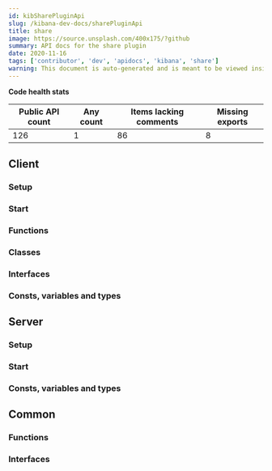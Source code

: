 ```yaml
---
id: kibSharePluginApi
slug: /kibana-dev-docs/sharePluginApi
title: share
image: https://source.unsplash.com/400x175/?github
summary: API docs for the share plugin
date: 2020-11-16
tags: ['contributor', 'dev', 'apidocs', 'kibana', 'share']
warning: This document is auto-generated and is meant to be viewed inside our experimental, new docs system. Reach out in #docs-engineering for more info.
---
```






**Code health stats**

| Public API count  | Any count | Items lacking comments | Missing exports | 
|-------------------|-----------|------------------------|-----------------|
| 126 | 1 | 86 | 8 |

## Client

### Setup
<DocDefinitionList data={[shareObj.client.setup]}/>

### Start
<DocDefinitionList data={[shareObj.client.start]}/>

### Functions
<DocDefinitionList data={shareObj.client.functions}/>

### Classes
<DocDefinitionList data={shareObj.client.classes}/>

### Interfaces
<DocDefinitionList data={shareObj.client.interfaces}/>

### Consts, variables and types
<DocDefinitionList data={shareObj.client.misc}/>

## Server

### Setup
<DocDefinitionList data={[shareObj.server.setup]}/>

### Start
<DocDefinitionList data={[shareObj.server.start]}/>

### Consts, variables and types
<DocDefinitionList data={shareObj.server.misc}/>

## Common

### Functions
<DocDefinitionList data={shareObj.common.functions}/>

### Interfaces
<DocDefinitionList data={shareObj.common.interfaces}/>

